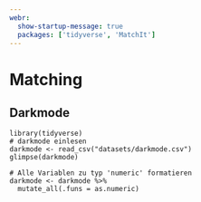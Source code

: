 ```yaml
---
webr: 
  show-startup-message: true
  packages: ['tidyverse', 'MatchIt']
---
```


# Matching

## Darkmode

```webr-r
library(tidyverse)
# darkmode einlesen
darkmode <- read_csv("datasets/darkmode.csv")
glimpse(darkmode)

# Alle Variablen zu typ 'numeric' formatieren
darkmode <- darkmode %>% 
  mutate_all(.funs = as.numeric)
```